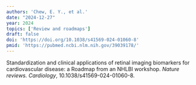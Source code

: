 ```yaml
---
authors: 'Chew, E. Y., et al.'
date: "2024-12-27"
year: 2024
topics: ['Review and roadmaps']
draft: false
doi: 'https://doi.org/10.1038/s41569-024-01060-8'
pmid: 'https://pubmed.ncbi.nlm.nih.gov/39039178/'
---
```


Standardization and clinical applications of retinal imaging biomarkers for cardiovascular disease: a Roadmap from an NHLBI workshop.
*Nature reviews. Cardiology*, 10.1038/s41569-024-01060-8.